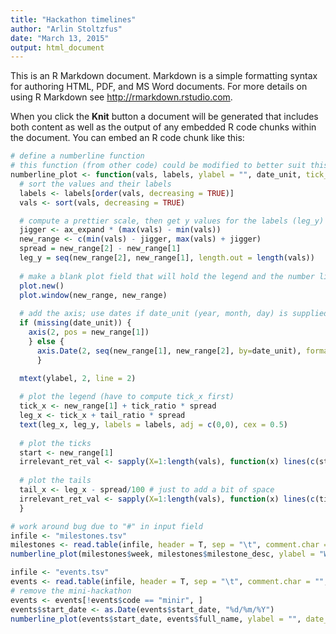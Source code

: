 ```yaml
---
title: "Hackathon timelines"
author: "Arlin Stoltzfus"
date: "March 13, 2015"
output: html_document
---
```


This is an R Markdown document. Markdown is a simple formatting syntax for authoring HTML, PDF, and MS Word documents. For more details on using R Markdown see <http://rmarkdown.rstudio.com>.

When you click the **Knit** button a document will be generated that includes both content as well as the output of any embedded R code chunks within the document. You can embed an R code chunk like this:

```r
# define a numberline function
# this function (from other code) could be modified to better suit this purpose
numberline_plot <- function(vals, labels, ylabel = "", date_unit, tick_ratio = 0.05, tail_ratio = 0.2, ax_expand = 0.1) {
  # sort the values and their labels 
  labels <- labels[order(vals, decreasing = TRUE)]
  vals <- sort(vals, decreasing = TRUE)

  # compute a prettier scale, then get y values for the labels (leg_y)
  jigger <- ax_expand * (max(vals) - min(vals))
  new_range <- c(min(vals) - jigger, max(vals) + jigger)
  spread = new_range[2] - new_range[1]
  leg_y = seq(new_range[2], new_range[1], length.out = length(vals))
  
  # make a blank plot field that will hold the legend and the number line
  plot.new() 
  plot.window(new_range, new_range)
  
  # add the axis; use dates if date_unit (year, month, day) is supplied
  if (missing(date_unit)) {
    axis(2, pos = new_range[1])
    } else {
      axis.Date(2, seq(new_range[1], new_range[2], by=date_unit), format="%Y", labels = TRUE)
      }

  mtext(ylabel, 2, line = 2)
  
  # plot the legend (have to compute tick_x first)
  tick_x <- new_range[1] + tick_ratio * spread
  leg_x <- tick_x + tail_ratio * spread
  text(leg_x, leg_y, labels = labels, adj = c(0,0), cex = 0.5)
  
  # plot the ticks 
  start <- new_range[1] 
  irrelevant_ret_val <- sapply(X=1:length(vals), function(x) lines(c(start, tick_x), y = c(vals[x], vals[x])))
  
  # plot the tails 
  tail_x <- leg_x - spread/100 # just to add a bit of space
  irrelevant_ret_val <- sapply(X=1:length(vals), function(x) lines(c(tick_x, tail_x), y = c(vals[x], leg_y[x])))
  }

```


```r
# work around bug due to "#" in input field 
infile <- "milestones.tsv"
milestones <- read.table(infile, header = T, sep = "\t", comment.char = "", stringsAsFactors = F)
numberline_plot(milestones$week, milestones$milestone_desc, ylabel = "Week relative to event start")

infile <- "events.tsv"
events <- read.table(infile, header = T, sep = "\t", comment.char = "", stringsAsFactors = F)
# remove the mini-hackathon 
events <- events[!events$code == "minir", ]
events$start_date <- as.Date(events$start_date, "%d/%m/%Y")
numberline_plot(events$start_date, events$full_name, ylabel = "", date_unit = "year")
```

